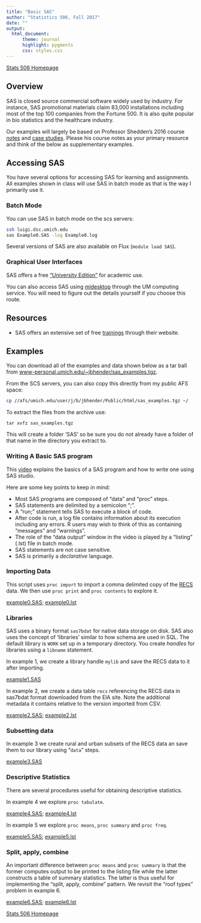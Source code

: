 ```yaml
---
title: "Basic SAS"
author: "Statistics 506, Fall 2017"
date: ""
output:
  html_document:
      theme: journal
      highlight: pygments
      css: styles.css
---
```


[Stats 506 Homepage](./index.html)

## Overview

SAS is closed source commercial software widely used by industry.  For instance,
SAS promotional materials claim 83,000 installations including most of the top 100
companies from the Fortune 500.  It is also quite popular in bio statistics and
the healthcare industry.

Our examples will largely be based on Professor Shedden's 2016 course [notes](http://dept.stat.lsa.umich.edu/~kshedden/Courses/Stat506/sas_intro/)
and [case studies](http://dept.stat.lsa.umich.edu/~kshedden/Courses/Stat506/sas_flights/).
Please his course notes as your primary resource and think of the below as supplementary examples.

## Accessing SAS

You have several options for accessing SAS for learning and
assignments.  All examples shown in class will use SAS in batch mode as that is the way I 
primarily use it. 

### Batch Mode

You can use SAS in batch mode on the scs servers:

```bash
ssh luigi.dsc.umich.edu
sas Example0.SAS -log Example0.log
```

Several versions of SAS are also available on Flux (`module load SAS`).

### Graphical User Interfaces

SAS offers a free ["University Edition"](https://www.sas.com/en_us/software/university-edition.html) for academic use. 

You can also access SAS using [midesktop](https://midesktop.umich.edu/portal/webclient/index.html#/) through the UM computing service.
You will need to figure out the details yourself if you choose this route.

## Resources

 + SAS offers an extensive set of free [trainings](http://support.sas.com/training/) through their website.

## Examples 

You can download all of the examples and data shown below as a tar ball from [www-personal.umich.edu/~jbhender/sas_examples.tgz](www-personal.umich.edu/~jbhender/sas_examples.tgz).

From the SCS servers, you can also copy this directly from my public AFS space:

```bash
cp //afs/umich.edu/user/j/b/jbhender/Public/html/sas_examples.tgz ~/
```

To extract the files from the archive use:

```
tar xvfz sas_examples.tgz
```

This will create a folder 'SAS' so be sure you do not already have a folder
of that name in the directory you extract to.

### Writing A Basic SAS program

This [video](http://video.sas.com/detail/videos/how-to-tutorials/video/4573016765001/writing-a-basic-sas-program?autoStart=true) explains the basics of a SAS program and how to write one using SAS studio.

Here are some key points to keep in mind:

  + Most SAS programs are composed of "data" and "proc" steps.
  + SAS statements are delimited by a semicolon ";".
  + A "run;" statement tells SAS to execute a block of code.
  + After code is run, a log file contains information about its execution 
  including any errors.  R users may wish to think of this as containing "messages" and "warnings".
  + The role of the "data output" window in the video is played by a "listing" (.lst) file
   in batch mode.
  + SAS statements are not case sensitive.
  + SAS is primarily a _declarative_ language.

### Importing Data

This script uses `proc import` to import a comma delimited 
copy of the [RECS](http://www.eia.gov/consumption/residential/data/2009/index.cfm?view=microdata) 
data. We then use `proc print` and `proc contents` to explore it.

[example0.SAS](./SAS/examples/example0.SAS); [example0.lst](./SAS/out/example0.lst)

### Libraries

SAS uses a binary format `sas7bdat` for native data storage on disk. SAS also
uses the concept of 'libraries' similar to how schema are used in SQL. The default
library is `WORK` set up in a temporary directory.  You create _handles_ for libraries
using a `libname` statement.

In example 1, we create a library handle `mylib` and save the RECS data to it
after importing.

[example1.SAS](./SAS/examples/example1.SAS)

In example 2, we create a data table `recs` referencing the RECS data in 
sas7bdat format downloaded from the EIA site. Note the additional metadata
it contains relative to the version imported from CSV.

[example2.SAS](./SAS/examples/example2.SAS); [example2.lst](./SAS/out/example2.lst)

### Subsetting data

In example 3 we create rural and urban subsets of the RECS data an save them
to our library using "`data`" steps.

[example3.SAS](./SAS/examples/example3.SAS)

### Descriptive Statistics

There are several procedures useful for obtaining descriptive statistics.

In example 4 we explore `proc tabulate`. 

[example4.SAS](./SAS/examples/example4.SAS); [example4.lst](./SAS/out/example4.lst)

In example 5 we explore `proc means`,
`proc summary` and `proc freq`.  

[example5.SAS](./SAS/examples/example5.SAS); [example5.lst](./SAS/out/example5.lst)

### Split, apply, combine

An important difference between `proc means` and
`proc summary` is that the former computes output to be printed to the listing file while the
latter constructs a table of summary statistics. The latter is thus useful for implementing
the "split, apply, combine" pattern.  We revisit the "roof types" problem in example 6.

[example6.SAS](./SAS/examples/example6.SAS); [example6.lst](./SAS/out/example6.lst)

[Stats 506 Homepage](./index.html)